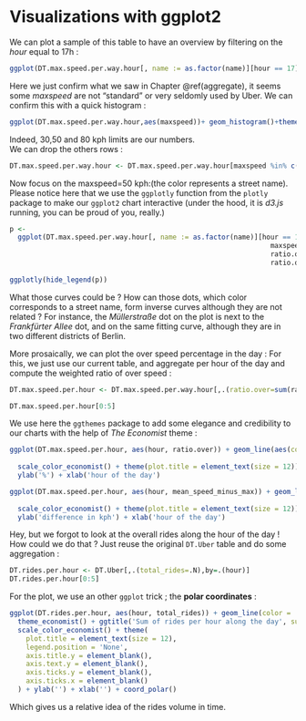 # Visualizations with ggplot2 {#viz_1}

We can plot a sample of this table to have an overview by filtering on the _hour_ equal to 17h :
```r
ggplot(DT.max.speed.per.way.hour[, name := as.factor(name)][hour == 17], aes(ratio.over, total_rows)) + geom_point(shape =                                                                                                                     21, alpha = .4, aes(color = (name))) + facet_wrap(. ~ maxspeed) + theme(legend.position = 'None')
```

Here we just confirm what we saw in Chapter \@ref(aggregate), it seems some _maxspeed_ are not "standard" or very seldomly used by Uber.
We can confirm this with a quick histogram :
```r
ggplot(DT.max.speed.per.way.hour,aes(maxspeed))+ geom_histogram()+theme_bw()
```
Indeed, 30,50 and 80 kph limits are our numbers.  
We can drop the others rows :
```r
DT.max.speed.per.way.hour <- DT.max.speed.per.way.hour[maxspeed %in% c(30,50,80)]
```

Now focus on the maxspeed=50 kph:(the color represents a street name).
Please notice here that we use the `ggplotly` function from the `plotly` package to make our `ggplot2` chart interactive (under the hood, it is _d3.js_ running, you can be proud of you, really.)
```r
p <-
  ggplot(DT.max.speed.per.way.hour[, name := as.factor(name)][hour == 17 &
                                                                maxspeed == 50 &
                                                                ratio.over < 15 &
                                                                ratio.over > 0], aes(ratio.over, total_rows)) + geom_point(shape = 1, alpha =
                                                                                                                             1, aes(color = (name))) + theme(legend.position = 'None')
ggplotly(hide_legend(p))
```

What those curves could be ? How can those dots, which color corresponds to a street name, form inverse curves  although they are not related ?  For instance, the _Müllerstraße_ dot on the plot is next to the _Frankfürter Allee_ dot, and on the same fitting curve, although they are in two different districts of Berlin.


More prosaically, we can plot the over speed percentage in the day :
For this, we just use our current table, and aggregate per hour of the day and compute the weighted ratio of over speed :
```r
DT.max.speed.per.hour <- DT.max.speed.per.way.hour[,.(ratio.over=sum(ratio.over*total_rows)/sum(total_rows),mean_speed_minus_max=sum(speed_minus_max*total_rows)/sum(total_rows)),by=.(hour,maxspeed)][,maxspeed:=as.factor(maxspeed)]

DT.max.speed.per.hour[0:5]
```

We use here the `ggthemes` package to add some elegance and credibility to our charts with the help of _The Economist_ theme :
```r
ggplot(DT.max.speed.per.hour, aes(hour, ratio.over)) + geom_line(aes(color =
                                                                       maxspeed), size = 1) + theme_economist() + ggtitle('speed infrigment % per hour of the day') +
  scale_color_economist() + theme(plot.title = element_text(size = 12)) +
  ylab('%') + xlab('hour of the day')

ggplot(DT.max.speed.per.hour, aes(hour, mean_speed_minus_max)) + geom_line(aes(color =
                                                                                 maxspeed), size = 1) + theme_economist() + ggtitle('difference between mean speed and max allowed speed per hour of the day') +
  scale_color_economist() + theme(plot.title = element_text(size = 12)) +
  ylab('difference in kph') + xlab('hour of the day')
```

Hey, but we forgot to look at the overall rides along the hour of the day !
How could we do that ? Just reuse the original `DT.Uber` table and do some aggregation :
```r
DT.rides.per.hour <- DT.Uber[,.(total_rides=.N),by=.(hour)]
DT.rides.per.hour[0:5]
```

For the plot, we use an other `ggplot` trick ; the **polar coordinates** :
```r
ggplot(DT.rides.per.hour, aes(hour, total_rides)) + geom_line(color = 'darkblue') +
  theme_economist() + ggtitle('Sum of rides per hour along the day', subtitle = 'Warning : based on already aggregated data from Uber') +
  scale_color_economist() + theme(
    plot.title = element_text(size = 12),
    legend.position = 'None',
    axis.title.y = element_blank(),
    axis.text.y = element_blank(),
    axis.ticks.y = element_blank(),
    axis.ticks.x = element_blank()
  ) + ylab('') + xlab('') + coord_polar() 
```

Which gives us a relative idea of the rides volume in time.